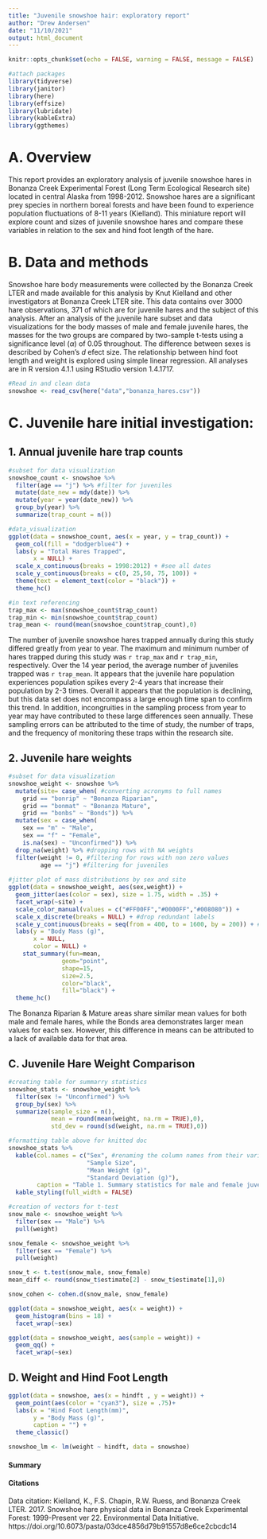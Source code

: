 ```yaml
---
title: "Juvenile snowshoe hair: exploratory report"
author: "Drew Andersen"
date: "11/10/2021"
output: html_document
---
```


```r
knitr::opts_chunk$set(echo = FALSE, warning = FALSE, message = FALSE)

#attach packages
library(tidyverse)
library(janitor)
library(here)
library(effsize)
library(lubridate)
library(kableExtra)
library(ggthemes)
```
# A. Overview

This report provides an exploratory analysis of juvenile snowshoe hares in Bonanza Creek Experimental Forest (Long Term Ecological Research site) located in central Alaska from 1998-2012. Snowshoe hares are a significant prey species in northern boreal forests and have been found to experience population fluctuations of 8-11 years (Kielland). This miniature report will explore count and sizes of juvenile snowshoe hares and compare these variables in relation to the sex and hind foot length of the hare. 

# B. Data and methods

Snowshoe hare body measurements were collected by the Bonanza Creek LTER and made available for this analysis by Knut Kielland and other investigators at Bonanza Creek LTER site. This data contains over 3000 hare observations, 371 of which are for juvenile hares and the subject of this analysis. After an analysis of the juvenile hare subset and data visualizations for the body masses of male and female juvenile hares, the masses for the two groups are compared by two-sample t-tests using a significance level ($\alpha$) of 0.05 throughout. The difference between sexes is described by Cohen's *d* efect size. The relationship between hind foot length and weight is explored using simple linear regression. All analyses are in R version 4.1.1 using RStudio version 1.4.1717. 

```r
#Read in and clean data
snowshoe <- read_csv(here("data","bonanza_hares.csv"))
```
# C. Juvenile hare initial investigation:
## 1. Annual juvenile hare trap counts
```r
#subset for data visualization 
snowshoe_count <- snowshoe %>% 
  filter(age == "j") %>% #filter for juveniles
  mutate(date_new = mdy(date)) %>% 
  mutate(year = year(date_new)) %>% 
  group_by(year) %>% 
  summarize(trap_count = n()) 

#data_visualization
ggplot(data = snowshoe_count, aes(x = year, y = trap_count)) +
  geom_col(fill = "dodgerblue4") +
  labs(y = "Total Hares Trapped",
       x = NULL) +
  scale_x_continuous(breaks = 1998:2012) + #see all dates
  scale_y_continuous(breaks = c(0, 25,50, 75, 100)) +
  theme(text = element_text(color = "black")) +
  theme_hc() 

#in text referencing
trap_max <- max(snowshoe_count$trap_count)
trap_min <- min(snowshoe_count$trap_count)
trap_mean <- round(mean(snowshoe_count$trap_count),0)
```
The number of juvenile snowshoe hares trapped annually during this study differed greatly from year to year. The maximum and minimum number of hares trapped during this study was `r trap_max` and `r trap_min`, respectively. Over the 14 year period, the average number of juveniles trapped was `r trap_mean`. It appears that the juvenile hare population experiences population spikes every 2-4 years that increase their population by 2-3 times. Overall it appears that the population is declining, but this data set does not encompass a large enough time span to confirm this trend. In addition, incongruities in the sampling process from year to year may have contributed to these large differences seen annually. These sampling errors can be attributed to the time of study, the number of traps, and the frequency of monitoring these traps within the research site. 

## 2. Juvenile hare weights 
```r
#subset for data visualization 
snowshoe_weight <- snowshoe %>% 
  mutate(site= case_when( #converting acronyms to full names
    grid == "bonrip" ~ "Bonanza Riparian",
    grid == "bonmat" ~ "Bonanza Mature",
    grid == "bonbs" ~ "Bonds")) %>% 
  mutate(sex = case_when(
    sex == "m" ~ "Male",
    sex == "f" ~ "Female",
    is.na(sex) ~ "Unconfirmed")) %>% 
  drop_na(weight) %>% #dropping rows with NA weights 
  filter(weight != 0, #filtering for rows with non zero values
         age == "j") #filtering for juveniles
 
#jitter plot of mass distributions by sex and site
ggplot(data = snowshoe_weight, aes(sex,weight)) +
  geom_jitter(aes(color = sex), size = 1.75, width = .35) +
  facet_wrap(~site) +
  scale_color_manual(values = c("#FF00FF","#0000FF","#008080")) +
  scale_x_discrete(breaks = NULL) + #drop redundant labels
  scale_y_continuous(breaks = seq(from = 400, to = 1600, by = 200)) + #scaling y-axis at 200 g interval
  labs(y = "Body Mass (g)",
       x = NULL,
       color = NULL) + 
    stat_summary(fun=mean, 
               geom="point", 
               shape=15, 
               size=2.5, 
               color="black", 
               fill="black") +
  theme_hc()
```
The Bonanza Riparian & Mature areas share similar mean values for both male and female hares, while the Bonds area demonstrates larger mean values for each sex. However, this difference in means can be attributed to a lack of available data for that area.

## C. Juvenile Hare Weight Comparison
```r
#creating table for summarry statistics 
snowshoe_stats <- snowshoe_weight %>% 
  filter(sex != "Unconfirmed") %>% 
  group_by(sex) %>% 
  summarize(sample_size = n(),
            mean = round(mean(weight, na.rm = TRUE),0),
            std_dev = round(sd(weight, na.rm = TRUE),0))

#formatting table above for knitted doc
snowshoe_stats %>% 
  kable(col.names = c("Sex", #renaming the column names from their variable names
                      "Sample Size", 
                      "Mean Weight (g)",
                      "Standard Deviation (g)"),
        caption = "Table 1. Summary statistics for male and female juvenile hare weights.") %>% 
  kable_styling(full_width = FALSE)
```

```r
#creation of vectors for t-test
snow_male <- snowshoe_weight %>% 
  filter(sex == "Male") %>% 
  pull(weight)

snow_female <- snowshoe_weight %>% 
  filter(sex == "Female") %>% 
  pull(weight)

snow_t <- t.test(snow_male, snow_female)
mean_diff <- round(snow_t$estimate[2] - snow_t$estimate[1],0)

snow_cohen <- cohen.d(snow_male, snow_female)
```

```r
ggplot(data = snowshoe_weight, aes(x = weight)) +
  geom_histogram(bins = 18) +
  facet_wrap(~sex)

ggplot(data = snowshoe_weight, aes(sample = weight)) +
  geom_qq() +
  facet_wrap(~sex)
```

## D. Weight and Hind Foot Length 
```r
ggplot(data = snowshoe, aes(x = hindft , y = weight)) +
  geom_point(aes(color = "cyan3"), size = .75)+
  labs(x = "Hind Foot Length(mm)",
       y = "Body Mass (g)",
       caption = "") +
  theme_classic()

snowshoe_lm <- lm(weight ~ hindft, data = snowshoe)
```

#### Summary


#### Citations

Data citation: Kielland, K., F.S. Chapin, R.W. Ruess, and Bonanza Creek LTER. 2017. Snowshoe hare physical data in Bonanza Creek Experimental Forest: 1999-Present ver 22. Environmental Data Initiative. https://doi.org/10.6073/pasta/03dce4856d79b91557d8e6ce2cbcdc14

